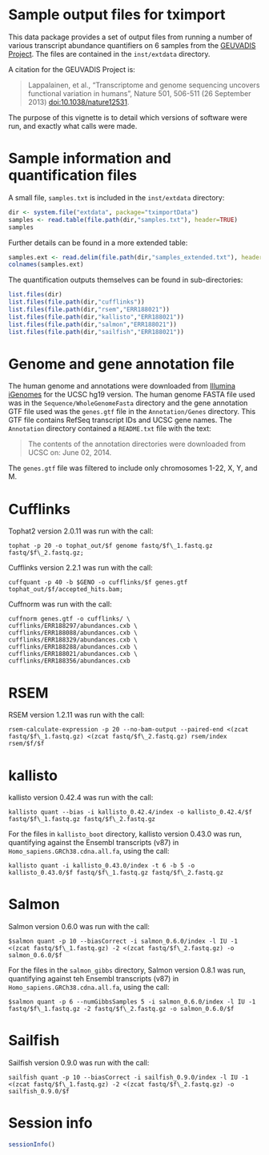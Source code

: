 <!--
%\VignetteEngine{knitr::knitr}
%\VignetteIndexEntry{Sample output files for tximport}
-->

# Sample output files for tximport

This data package provides a set of output files from running a number
of various transcript abundance quantifiers on 6 samples from the
[GEUVADIS Project](http://www.geuvadis.org/web/geuvadis). The
files are contained in the `inst/extdata` directory.

A citation for the GEUVADIS Project is:

> Lappalainen, et al., "Transcriptome and genome sequencing uncovers
> functional variation in humans", Nature 501, 506-511 (26 September
> 2013) [doi:10.1038/nature12531](http://dx.doi.org/10.1038/nature12531).

The purpose of this vignette is to detail which versions of software
were run, and exactly what calls were made.

# Sample information and quantification files

A small file, `samples.txt` is included in the `inst/extdata` directory:

```r
dir <- system.file("extdata", package="tximportData")
samples <- read.table(file.path(dir,"samples.txt"), header=TRUE)
samples
```

Further details can be found in a more extended table:

```r
samples.ext <- read.delim(file.path(dir,"samples_extended.txt"), header=TRUE)
colnames(samples.ext)
```

The quantification outputs themselves can be found in sub-directories:

```r
list.files(dir)
list.files(file.path(dir,"cufflinks"))
list.files(file.path(dir,"rsem","ERR188021"))
list.files(file.path(dir,"kallisto","ERR188021"))
list.files(file.path(dir,"salmon","ERR188021"))
list.files(file.path(dir,"sailfish","ERR188021"))
```

# Genome and gene annotation file

The human genome and annotations were downloaded from
[Illumina iGenomes](https://support.illumina.com/sequencing/sequencing_software/igenome.html)
for the UCSC hg19 version. The human genome FASTA file used was in the
`Sequence/WholeGenomeFasta` directory and the gene annotation GTF file used
was the `genes.gtf` file in the `Annotation/Genes` directory. This GTF
file contains RefSeq transcript IDs and UCSC gene names. The
`Annotation` directory contained a `README.txt` file with the text:

> The contents of the annotation directories were downloaded from UCSC
> on: June 02, 2014.

The `genes.gtf` file was filtered to include only chromosomes
1-22, X, Y, and M.

# Cufflinks

Tophat2 version 2.0.11 was run with the call:

```
tophat -p 20 -o tophat_out/$f genome fastq/$f\_1.fastq.gz fastq/$f\_2.fastq.gz;
```

Cufflinks version 2.2.1 was run with the call:

```
cuffquant -p 40 -b $GENO -o cufflinks/$f genes.gtf tophat_out/$f/accepted_hits.bam;
```

Cuffnorm was run with the call:

```
cuffnorm genes.gtf -o cufflinks/ \
cufflinks/ERR188297/abundances.cxb \
cufflinks/ERR188088/abundances.cxb \
cufflinks/ERR188329/abundances.cxb \
cufflinks/ERR188288/abundances.cxb \
cufflinks/ERR188021/abundances.cxb \
cufflinks/ERR188356/abundances.cxb 
```

# RSEM

RSEM version 1.2.11 was run with the call:

```
rsem-calculate-expression -p 20 --no-bam-output --paired-end <(zcat fastq/$f\_1.fastq.gz) <(zcat fastq/$f\_2.fastq.gz) rsem/index rsem/$f/$f
```

# kallisto

kallisto version 0.42.4 was run with the call:

```
kallisto quant --bias -i kallisto_0.42.4/index -o kallisto_0.42.4/$f fastq/$f\_1.fastq.gz fastq/$f\_2.fastq.gz
```

For the files in `kallisto_boot` directory, kallisto version 0.43.0
was run, quantifying against the Ensembl transcripts (v87) in
`Homo_sapiens.GRCh38.cdna.all.fa`, using the call:

```
kallisto quant -i kallisto_0.43.0/index -t 6 -b 5 -o kallisto_0.43.0/$f fastq/$f\_1.fastq.gz fastq/$f\_2.fastq.gz
```

# Salmon

Salmon version 0.6.0 was run with the call:

```
$salmon quant -p 10 --biasCorrect -i salmon_0.6.0/index -l IU -1 <(zcat fastq/$f\_1.fastq.gz) -2 <(zcat fastq/$f\_2.fastq.gz) -o salmon_0.6.0/$f
```

For the files in the `salmon_gibbs` directory, Salmon version 0.8.1
was run, quantifying against teh Ensembl transcripts (v87) in 
`Homo_sapiens.GRCh38.cdna.all.fa`, using the call:

```
$salmon quant -p 6 --numGibbsSamples 5 -i salmon_0.6.0/index -l IU -1 fastq/$f\_1.fastq.gz -2 fastq/$f\_2.fastq.gz -o salmon_0.6.0/$f
```

# Sailfish

Sailfish version 0.9.0 was run with the call:

```
sailfish quant -p 10 --biasCorrect -i sailfish_0.9.0/index -l IU -1 <(zcat fastq/$f\_1.fastq.gz) -2 <(zcat fastq/$f\_2.fastq.gz) -o sailfish_0.9.0/$f
```

# Session info

```r
sessionInfo()
```

